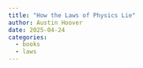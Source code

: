 ```yaml
---
title: "How the Laws of Physics Lie"
author: Austin Hoover
date: 2025-04-24
categories:
  - books
  - laws
---
```

